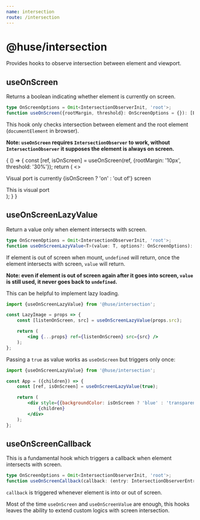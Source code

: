 ```yaml
---
name: intersection
route: /intersection
---
```



# @huse/intersection

Provides hooks to observe intersection between element and viewport.

## useOnScreen

Returns a boolean indicating whether element is currently on screen.

```typescript
type OnScreenOptions = Omit<IntersectionObserverInit, 'root'>;
function useOnScreen({rootMargin, threshold}: OnScreenOptions = {}): [EffectRef, boolean];
```

This hook only checks intersection between element and the root element (`documentElement` in browser).

**Note: `useOnScreen` requires `IntersectionObserver` to work, without `IntersectionObserver` it supposes the element is always on screen.**

<Playground>
    {
        () => {
            const [ref, isOnScreen] = useOnScreen(ref, {rootMargin: '10px', threshold: '30%'});
            return (
                <>
                    <p>Visual port is currently {isOnScreen ? 'on' : 'out of'} screen</p>
                    <div ref={ref} style={{marginTop: 600, padding: 40, backgroundColor: '#007bd2', fontSize: 30, color: '#fff'}}>
                        This is visual port
                    </div>
                </>
            );
        }
    }
</Playground>

## useOnScreenLazyValue

Return a value only when element intersects with screen.

```typescript
type OnScreenOptions = Omit<IntersectionObserverInit, 'root'>;
function useOnScreenLazyValue<T>(value: T, options?: OnScreenOptions): [EffectRef, T | undefined];
```

If element is out of screen when mount, `undefined` will return, once the element intersects with screen, `value` will return.

**Note: even if element is out of screen again after it goes into screen, `value` is still used, it never goes back to `undefined`.**

This can be helpful to implement lazy loading.

```jsx
import {useOnScreenLazyValue} from '@huse/intersection';

const LazyImage = props => {
    const [listenOnScreen, src] = useOnScreenLazyValue(props.src);

    return (
        <img {...props} ref={listenOnScreen} src={src} />
    );
};
```

Passing a `true` as value works as `useOnScreen` but triggers only once:

```jsx
import {useOnScreenLazyValue} from '@huse/intersection';

const App = ({children}) => {
    const [ref, isOnScreen] = useOnScreenLazyValue(true);

    return (
        <div style={{backgroundColor: isOnScreen ? 'blue' : 'transparent'}}>
            {children}
        </div>
    );
};
```

## useOnScreenCallback

This is a fundamental hook which triggers a callback when element intersects with screen.

```typescript
type OnScreenOptions = Omit<IntersectionObserverInit, 'root'>;
function useOnScreenCallback(callback: (entry: IntersectionObserverEntry) => void, options?: OnScreenOptions): EffectRef;
```

`callback` is triggered whenever element is into or out of screen.

Most of the time `useOnScreen` and `useOnScreenValue` are enough, this hooks leaves the ability to extend custom logics with screen intersection.

